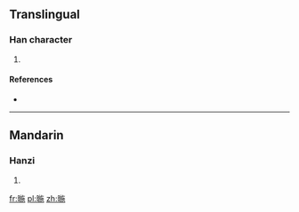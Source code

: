 ==Translingual==

===Han character===
{{Han char|rn=72|rad=日|as=09|sn=13|four=6801<sub>2</sub>|canj=日卜尸木 (AYSD)}}

# {{defn|Han|sort=日09}}

====References====
* {{Han ref|kx=0497.350|dkj=14035|dj=0865.220|hdz=21526.040|uh=6686|ud=26246|bh=DDBF|bd=56767}}

----

==Mandarin==

===Hanzi===
{{cmn-hanzi|pin=[[xià]] ([[xia4]]), [[yí]] ([[yi2]])|wg=hsia<sup>4</sup>, i<sup>2</sup>}}

# {{defn|lang=cmn|sort=日09}}

[[fr:暆]]
[[pl:暆]]
[[zh:暆]]